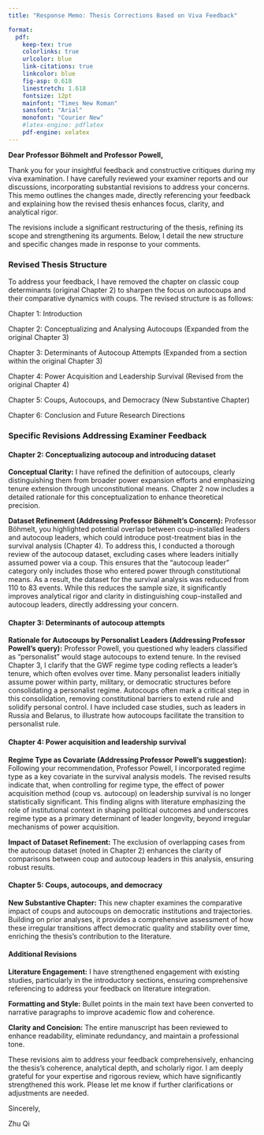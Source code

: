 ```yaml
---
title: "Response Memo: Thesis Corrections Based on Viva Feedback"

format: 
  pdf:
    keep-tex: true
    colorlinks: true
    urlcolor: blue
    link-citations: true
    linkcolor: blue
    fig-asp: 0.618
    linestretch: 1.618
    fontsize: 12pt
    mainfont: "Times New Roman"
    sansfont: "Arial"
    monofont: "Courier New"
    #latex-engine: pdflatex
    pdf-engine: xelatex
---
```


**Dear Professor Böhmelt and Professor Powell,**

Thank you for your insightful feedback and constructive critiques during my viva
examination. I have carefully reviewed your examiner reports and our discussions,
incorporating substantial revisions to address your concerns. This memo outlines
the changes made, directly referencing your feedback and explaining how the
revised thesis enhances focus, clarity, and analytical rigor.

The revisions include a significant restructuring of the thesis, refining its
scope and strengthening its arguments. Below, I detail the new structure and
specific changes made in response to your comments.

### Revised Thesis Structure

To address your feedback, I have removed the chapter on classic coup determinants
(original Chapter 2) to sharpen the focus on autocoups and their comparative
dynamics with coups. The revised structure is as follows:

Chapter 1: Introduction

Chapter 2: Conceptualizing and Analysing Autocoups (Expanded from the original
Chapter 3)

Chapter 3: Determinants of Autocoup Attempts (Expanded from a section within the
original Chapter 3)

Chapter 4: Power Acquisition and Leadership Survival (Revised from the original
Chapter 4)

Chapter 5: Coups, Autocoups, and Democracy (New Substantive Chapter)

Chapter 6: Conclusion and Future Research Directions

### Specific Revisions Addressing Examiner Feedback

#### Chapter 2: Conceptualizing autocoup and introducing dataset

**Conceptual Clarity:** I have refined the definition of autocoups, clearly
distinguishing them from broader power expansion efforts and emphasizing tenure
extension through unconstitutional means. Chapter 2 now includes a detailed
rationale for this conceptualization to enhance theoretical precision.

**Dataset Refinement (Addressing Professor Böhmelt’s Concern):** Professor
Böhmelt, you highlighted potential overlap between coup-installed leaders and
autocoup leaders, which could introduce post-treatment bias in the survival
analysis (Chapter 4). To address this, I conducted a thorough review of the
autocoup dataset, excluding cases where leaders initially assumed power via a
coup. This ensures that the “autocoup leader” category only includes those who
entered power through constitutional means. As a result, the dataset for the
survival analysis was reduced from 110 to 83 events. While this reduces the
sample size, it significantly improves analytical rigor and clarity in
distinguishing coup-installed and autocoup leaders, directly addressing your
concern.

#### Chapter 3: Determinants of autocoup attempts

**Rationale for Autocoups by Personalist Leaders (Addressing Professor Powell's
query):** Professor Powell, you questioned why leaders classified as
“personalist” would stage autocoups to extend tenure. In the revised Chapter 3, I
clarify that the GWF regime type coding reflects a leader’s tenure, which often
evolves over time. Many personalist leaders initially assume power within party,
military, or democratic structures before consolidating a personalist regime.
Autocoups often mark a critical step in this consolidation, removing
constitutional barriers to extend rule and solidify personal control. I have
included case studies, such as leaders in Russia and Belarus, to illustrate how
autocoups facilitate the transition to personalist rule.

#### Chapter 4: Power acquisition and leadership survival 

**Regime Type as Covariate (Addressing Professor Powell's suggestion):**
Following your recommendation, Professor Powell, I incorporated regime type as a
key covariate in the survival analysis models. The revised results indicate that,
when controlling for regime type, the effect of power acquisition method (coup
vs. autocoup) on leadership survival is no longer statistically significant. This
finding aligns with literature emphasizing the role of institutional context in
shaping political outcomes and underscores regime type as a primary determinant
of leader longevity, beyond irregular mechanisms of power acquisition.

**Impact of Dataset Refinement:** The exclusion of overlapping cases from the
autocoup dataset (noted in Chapter 2) enhances the clarity of comparisons between
coup and autocoup leaders in this analysis, ensuring robust results.

#### Chapter 5: Coups, autocoups, and democracy

**New Substantive Chapter:** This new chapter examines the comparative impact of
coups and autocoups on democratic institutions and trajectories. Building on
prior analyses, it provides a comprehensive assessment of how these irregular
transitions affect democratic quality and stability over time, enriching the
thesis’s contribution to the literature.

#### Additional Revisions 

**Literature Engagement:** I have strengthened engagement with existing studies,
particularly in the introductory sections, ensuring comprehensive referencing to
address your feedback on literature integration.

**Formatting and Style:** Bullet points in the main text have been converted to
narrative paragraphs to improve academic flow and coherence.

**Clarity and Concision:** The entire manuscript has been reviewed to enhance
readability, eliminate redundancy, and maintain a professional tone.

These revisions aim to address your feedback comprehensively, enhancing the
thesis’s coherence, analytical depth, and scholarly rigor. I am deeply grateful
for your expertise and rigorous review, which have significantly strengthened
this work. Please let me know if further clarifications or adjustments are
needed.

Sincerely,

Zhu Qi
